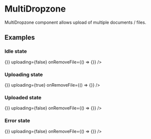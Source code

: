 

<Meta title="JSX/MultiDropzone" component={MultiDropzone} />

# MultiDropzone

MultiDropzone component allows upload of multiple documents / files.

## Examples

### Idle state

<Preview>
  <MultiDropzone
    uploadedFiles={[]}
    onFileSelect={() => {}}
    uploading={false}
    onRemoveFile={() => {}}
  />
</Preview>

### Uploading state

<Preview>
  <MultiDropzone
    uploadedFiles={[
      {
        id: '123',
        type: 'pdf',
        progress: '72',
        name: 'test_file_name.pdf',
        token: 'abc',
        previewUrl: 'http://getpopsure.com/test_file_name.pdf',
      },
      {
        id: '456',
        type: 'pdf',
        progress: '100',
        name: 'test_file_name2.pdf',
        token: 'def',
        previewUrl: 'http://getpopsure.com/test_file_name2.pdf',
      },
    ]}
    onFileSelect={() => {}}
    uploading={true}
    onRemoveFile={() => {}}
  />
</Preview>

### Uploaded state

<Preview>
  <MultiDropzone
    uploadedFiles={[
      {
        id: '123',
        type: 'pdf',
        progress: '100',
        name: 'test_file_name.pdf',
        token: 'abc',
        previewUrl: 'http://getpopsure.com/test_file_name.pdf',
      },
    ]}
    onFileSelect={() => {}}
    uploading={false}
    onRemoveFile={() => {}}
  />
</Preview>

### Error state

<Preview>
  <MultiDropzone
    uploadedFiles={[
      {
        id: '123',
        type: 'pdf',
        progress: '0',
        name: 'test_file_name.pdf',
        token: 'abc',
        previewUrl: 'http://getpopsure.com/test_file_name.pdf',
        error: 'File is too big!',
      },
    ]}
    onFileSelect={() => {}}
    uploading={false}
    onRemoveFile={() => {}}
  />
</Preview>
